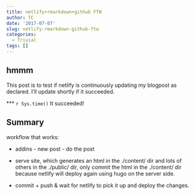 ```yaml
---
title: netlify+rmarkdown+github FTW
author: TC
date: '2017-07-07'
slug: netlify-rmarkdown-github-ftw
categories:
  - Trivial
tags: []
---
```


## hmmm

This post is to test if netlify is continuously updating my blogpost as declared. I'll update shortly if it succeeded.

*** `r Sys.time()` 
It succeeded!

## Summary

workflow that works:

- addins - new post - do the post

- serve site, which generates an html in the ./content/ dir and lots of others in the ./public/ dir, only commit the html in the ./content/ dir because netlify will deploy again using hugo on the server side.

- commit + push & wait for netlify to pick it up and deploy the changes.